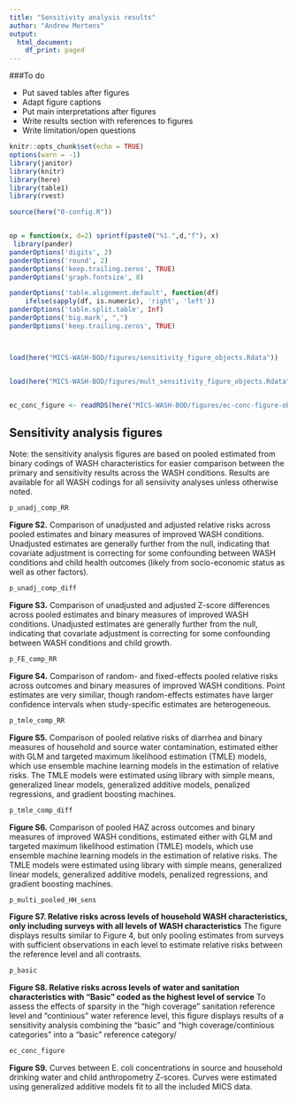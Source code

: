 ```yaml
---
title: "Sensitivity analysis results"
author: "Andrew Mertens"
output:
  html_document:
    df_print: paged
---
```


<!-- output: html_notebook -->
<!-- editor_options:  -->
<!--   chunk_output_type: inline -->


###To do

  *  Put saved tables after figures
  *  Adapt figure captions
  *  Put main interpretations after figures
  *  Write results section with references to figures
  *  Write limitation/open questions




```r
knitr::opts_chunk$set(echo = TRUE)
options(warn = -1) 
library(janitor)
library(knitr)
library(here)
library(table1)
library(rvest)

source(here("0-config.R"))


op = function(x, d=2) sprintf(paste0("%1.",d,"f"), x) 
 library(pander)
panderOptions('digits', 2)
panderOptions('round', 2)
panderOptions('keep.trailing.zeros', TRUE)
panderOptions('graph.fontsize', 8)

panderOptions('table.alignment.default', function(df)
    ifelse(sapply(df, is.numeric), 'right', 'left'))
panderOptions('table.split.table', Inf)
panderOptions('big.mark', ",")
panderOptions('keep.trailing.zeros', TRUE)



load(here("MICS-WASH-BOD/figures/sensitivity_figure_objects.Rdata"))


load(here("MICS-WASH-BOD/figures/mult_sensitivity_figure_objects.Rdata"))


ec_conc_figure <- readRDS(here("MICS-WASH-BOD/figures/ec-conc-figure-object.RDS"))


```



## Sensitivity analysis figures

Note: the sensitivity analysis figures are based on pooled estimated from binary codings of WASH characteristics for easier comparison between the primary and sensitivity results across the WASH conditions. Results are available for all WASH codings for all sensiivity analyses unless otherwise noted.


```r
p_unadj_comp_RR
```


__Figure S2.__ Comparison of unadjusted and adjusted relative risks across pooled estimates and binary measures of improved WASH conditions. Unadjusted estimates are generally further from the null, indicating that covariate adjustment is correcting for some confounding between WASH conditions and child health outcomes (likely from socio-economic status as well as other factors).



```r
p_unadj_comp_diff
```

__Figure S3.__ Comparison of unadjusted and adjusted Z-score differences across pooled estimates and binary measures of improved WASH conditions. Unadjusted estimates are generally further from the null, indicating that covariate adjustment is correcting for some confounding between WASH conditions and child growth.

```r
p_FE_comp_RR
```

__Figure S4.__ Comparison of random- and fixed-effects pooled relative risks across outcomes and binary measures of improved WASH conditions. Point estimates are very similiar, though random-effects estimates have larger confidence intervals when study-specific estimates are heterogeneous.

```r
p_tmle_comp_RR
```


__Figure S5.__ Comparison of pooled relative risks of diarrhea and binary measures of household and source water contamination, estimated either with GLM and targeted maximum likelihood estimation (TMLE) models, which use ensemble machine learning models in the estimation of relative risks. The TMLE models were estimated using library with simple means, generalized linear models, generalized additive models, penalized regressions, and gradient boosting machines. 

```r
p_tmle_comp_diff
```


__Figure S6.__ Comparison of pooled HAZ across outcomes and binary measures of improved WASH conditions, estimated either with GLM and targeted maximum likelihood estimation (TMLE) models, which use ensemble machine learning models in the estimation of relative risks. The TMLE models were estimated using library with simple means, generalized linear models, generalized additive models, penalized regressions, and gradient boosting machines. 

```r
p_multi_pooled_HH_sens
```

__Figure S7. Relative risks across levels of household WASH characteristics, only including surveys with all levels of WASH characteristics__ The figure displays results similar to Figure 4, but only pooling estimates from surveys with sufficient observations in each level to estimate relative risks between the reference level and all contrasts.


```r
p_basic
```

__Figure S8. Relative risks across levels of water and sanitation characteristics with "Basic" coded as the highest level of service__ To assess the effects of sparsity in the "high coverage" sanitation reference level and "continious" water reference level, this figure displays results of a sensitivity analysis combining the "basic" and "high coverage/continious categories" into a "basic" reference category/

```r
ec_conc_figure
```

__Figure S9.__ Curves between E. coli concentrations in source and household drinking water and child anthropometry Z-scores. Curves were estimated using generalized additive models fit to all the included MICS data.



